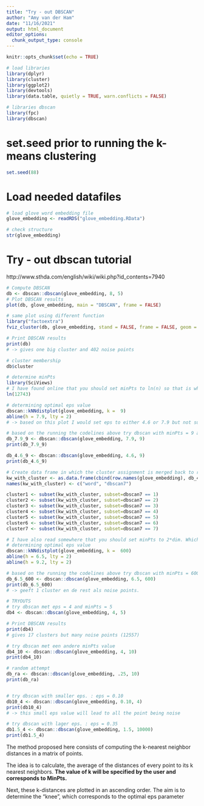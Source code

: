 ```yaml
---
title: "Try - out DBSCAN"
author: "Amy van der Ham"
date: "11/16/2021"
output: html_document
editor_options: 
  chunk_output_type: console
---
```


```r
knitr::opts_chunk$set(echo = TRUE)
```

```r
# load libraries
library(dplyr)
library(cluster)
library(ggplot2)
library(devtools)
library(data.table, quietly = TRUE, warn.conflicts = FALSE)

# libraries dbscan
library(fpc)
library(dbscan)
```

# set.seed prior to running the k-means clustering 
```r
set.seed(88)
```

# Load needed datafiles
```r
# load glove word embedding file
glove_embedding <- readRDS("glove_embedding.RData")

# check structure
str(glove_embedding)
```

# Try - out dbscan tutorial 
http://www.sthda.com/english/wiki/wiki.php?id_contents=7940
```r
# Compute DBSCAN 
db <- dbscan::dbscan(glove_embedding, 8, 5) 
# Plot DBSCAN results
plot(db, glove_embedding, main = "DBSCAN", frame = FALSE)

# same plot using different function 
library("factoextra")
fviz_cluster(db, glove_embedding, stand = FALSE, frame = FALSE, geom = "point")

# Print DBSCAN results 
print(db)
# -> gives one big cluster and 402 noise points 

# cluster membership
db$cluster

# determine minPts 
library(SciViews)
# I have found online that you should set minPts to ln(n) so that is why this is calculated below. 
ln(12743)

# determining optimal eps value
dbscan::kNNdistplot(glove_embedding, k =  9)
abline(h = 7.9, lty = 2)
# -> based on this plot I would set eps to either 4.6 or 7.9 but not sure if I interpreted it correctly 

# based on the running the codelines above try dbscan with minPts = 9 and eps = 7.9
db_7.9_9 <- dbscan::dbscan(glove_embedding, 7.9, 9) 
print(db_7.9_9)

db_4.6_9 <- dbscan::dbscan(glove_embedding, 4.6, 9) 
print(db_4.6_9)

# Create data frame in which the cluster assignment is merged back to rows/word. 
kw_with_cluster <- as.data.frame(cbind(row.names(glove_embedding), db_4.6_9$cluster))
names(kw_with_cluster) <- c("word", "dbscan7")

cluster1 <- subset(kw_with_cluster, subset=dbscan7 == 1)
cluster2 <- subset(kw_with_cluster, subset=dbscan7 == 2)
cluster3 <- subset(kw_with_cluster, subset=dbscan7 == 3)
cluster4 <- subset(kw_with_cluster, subset=dbscan7 == 4)
cluster5 <- subset(kw_with_cluster, subset=dbscan7 == 5)
cluster6 <- subset(kw_with_cluster, subset=dbscan7 == 6)
cluster7 <- subset(kw_with_cluster, subset=dbscan7 == 7)

# I have also read somewhere that you should set minPts to 2*dim. Which in our case means 2*300 = 600. Let try what happens if we do that
# determining optimal eps value
dbscan::kNNdistplot(glove_embedding, k =  600)
abline(h = 6.5, lty = 2)
abline(h = 9.2, lty = 2)

# based on the running the codelines above try dbscan with minPts = 600 and eps = 6.5
db_6.5_600 <- dbscan::dbscan(glove_embedding, 6.5, 600) 
print(db_6.5_600)
# -> geeft 1 cluster en de rest als noise points. 

# TRYOUTS
# try dbscan met eps = 4 and minPts = 5
db4 <- dbscan::dbscan(glove_embedding, 4, 5) 

# Print DBSCAN results 
print(db4)
# gives 17 clusters but many noise points (12557)

# try dbscan met een andere minPts value
db4_10 <- dbscan::dbscan(glove_embedding, 4, 10) 
print(db4_10)

# random attempt
db_ra <- dbscan::dbscan(glove_embedding, .25, 10) 
print(db_ra)


# try dbscan with smaller eps. : eps = 0.10
db10_4 <- dbscan::dbscan(glove_embedding, 0.10, 4) 
print(db10_4)
# -> this small eps value will lead to all the point being noise

# try dbscan with lager eps. : eps = 0.35
db1.5_4 <- dbscan::dbscan(glove_embedding, 1.5, 10000) 
print(db1.5_4)
```
The method proposed here consists of computing the k-nearest neighbor distances in a matrix of points.

The idea is to calculate, the average of the distances of every point to its k nearest neighbors. **The value of k will be specified by the user and corresponds to MinPts.**

Next, these k-distances are plotted in an ascending order. The aim is to determine the “knee”, which corresponds to the optimal eps parameter

